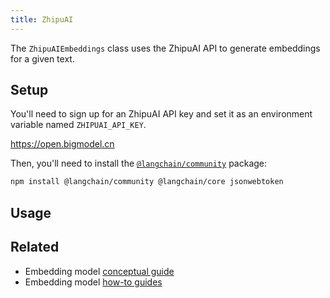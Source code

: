 ```yaml
---
title: ZhipuAI
---
```


The `ZhipuAIEmbeddings` class uses the ZhipuAI API to generate embeddings for a given text.

## Setup

You'll need to sign up for an ZhipuAI API key and set it as an environment variable named `ZHIPUAI_API_KEY`.

https://open.bigmodel.cn

Then, you'll need to install the [`@langchain/community`](https://www.npmjs.com/package/@langchain/community) package:


<IntegrationInstallTooltip/>

```bash npm
npm install @langchain/community @langchain/core jsonwebtoken
```

## Usage


<Zhipuai />

## Related

- Embedding model [conceptual guide](/oss/concepts/embedding_models)
- Embedding model [how-to guides](/oss/how-to/#embedding-models)
